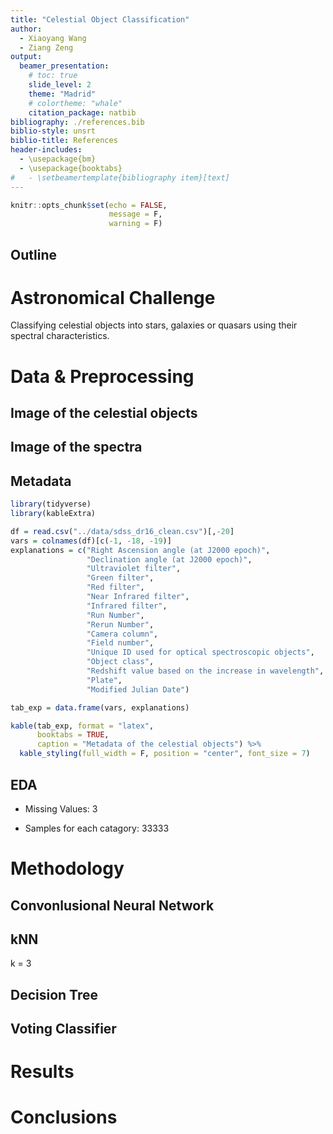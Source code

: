```yaml
---
title: "Celestial Object Classification"
author: 
  - Xiaoyang Wang
  - Ziang Zeng
output: 
  beamer_presentation:
    # toc: true
    slide_level: 2
    theme: "Madrid"
    # colortheme: "whale"
    citation_package: natbib
bibliography: ./references.bib
biblio-style: unsrt
biblio-title: References
header-includes:
  - \usepackage{bm}
  - \usepackage{booktabs}
#   - \setbeamertemplate{bibliography item}[text]
---
```




```r
knitr::opts_chunk$set(echo = FALSE,
                      message = F,
                      warning = F)
```

## Outline

\tableofcontents

# Astronomical Challenge
Classifying celestial objects into stars, galaxies or quasars using their spectral characteristics.

# Data & Preprocessing
## Image of the celestial objects

\begin{figure}
\centering
\begin{minipage}{0.3\textwidth}
  \centering
  \includegraphics[width=\linewidth]{../data/GALAXY/GALAXY_1.jpg}
  \caption{Galaxy}
\end{minipage}\hfill
\begin{minipage}{0.3\textwidth}
  \centering
  \includegraphics[width=\linewidth]{../data/STAR/STAR_1.jpg}
  \caption{Star}
\end{minipage}\hfill
\begin{minipage}{0.3\textwidth}
  \centering
  \includegraphics[width=\linewidth]{../data/QSO/QSO_1.jpg}
  \caption{Qusar}
\end{minipage}
\end{figure}

## Image of the spectra

\begin{figure}
\centering
\begin{minipage}{0.3\textwidth}
  \centering
  \includegraphics[width=\linewidth]{../data/GALAXY_spec/GALAXY_spectrum_1.jpg}
  \caption{Galaxy Spec}
\end{minipage}\hfill
\begin{minipage}{0.3\textwidth}
  \centering
  \includegraphics[width=\linewidth]{../data/STAR_spec/STAR_spectrum_1.jpg}
  \caption{Star Spec}
\end{minipage}\hfill
\begin{minipage}{0.3\textwidth}
  \centering
  \includegraphics[width=\linewidth]{../data/QSO_spec/QSO_spectrum_1.jpg}
  \caption{Qusar Spec}
\end{minipage}
\end{figure}


## Metadata
```r
library(tidyverse)
library(kableExtra)

df = read.csv("../data/sdss_dr16_clean.csv")[,-20]
vars = colnames(df)[c(-1, -18, -19)]
explanations = c("Right Ascension angle (at J2000 epoch)",
                 "Declination angle (at J2000 epoch)",
                 "Ultraviolet filter",
                 "Green filter",
                 "Red filter",
                 "Near Infrared filter",
                 "Infrared filter",
                 "Run Number",
                 "Rerun Number",
                 "Camera column",
                 "Field number",
                 "Unique ID used for optical spectroscopic objects",
                 "Object class",
                 "Redshift value based on the increase in wavelength",
                 "Plate",
                 "Modified Julian Date")

tab_exp = data.frame(vars, explanations)

kable(tab_exp, format = "latex", 
      booktabs = TRUE,
      caption = "Metadata of the celestial objects") %>%
  kable_styling(full_width = F, position = "center", font_size = 7)
```

## EDA
- Missing Values: 3

- Samples for each catagory: 33333

# Methodology
## Convonlusional Neural Network

\begin{center}
    \includegraphics[width=0.4\textwidth]{../data/simple_cnn_visualization.png}
\end{center}

## kNN
k = 3

## Decision Tree

## Voting Classifier

# Results

# Conclusions